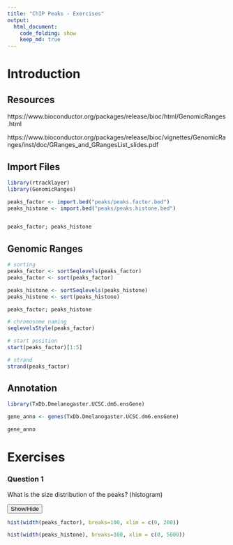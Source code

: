 ```yaml
---
title: "ChIP Peaks - Exercises"
output:
  html_document:
    code_folding: show
    keep_md: true
---
```


# Introduction

## Resources

https://www.bioconductor.org/packages/release/bioc/html/GenomicRanges.html

https://www.bioconductor.org/packages/release/bioc/vignettes/GenomicRanges/inst/doc/GRanges_and_GRangesList_slides.pdf


## Import Files

```r
library(rtracklayer)
library(GenomicRanges)

peaks_factor <- import.bed("peaks/peaks.factor.bed")
peaks_histone <- import.bed("peaks/peaks.histone.bed")


peaks_factor; peaks_histone
```

## Genomic Ranges

```r
# sorting
peaks_factor <- sortSeqlevels(peaks_factor)
peaks_factor <- sort(peaks_factor)

peaks_histone <- sortSeqlevels(peaks_histone)
peaks_histone <- sort(peaks_histone)

peaks_factor; peaks_histone
```

```r
# chromosome naming
seqlevelsStyle(peaks_factor)

# start position
start(peaks_factor)[1:5]

# strand
strand(peaks_factor)
```


## Annotation

```r
library(TxDb.Dmelanogaster.UCSC.dm6.ensGene)

gene_anno <- genes(TxDb.Dmelanogaster.UCSC.dm6.ensGene)

gene_anno
```


# Exercises


### Question 1

What is the size distribution of the peaks?
(histogram)


<button class="btn btn-primary" data-toggle="collapse" data-target="#SessionInfo"> Show/Hide </button>  
<div id="SessionInfo" class="collapse">  


```r
hist(width(peaks_factor), breaks=100, xlim = c(0, 200))

hist(width(peaks_histone), breaks=100, xlim = c(0, 5000))
```


</div>
